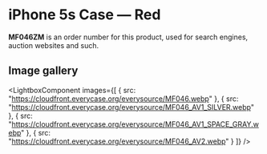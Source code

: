 
# iPhone 5s Case — Red

<Callout type='info' emoji='👉🏻'>**MF046ZM** is an order number for this product, used for search engines, auction websites and such.</Callout>

## Image gallery

<LightboxComponent
    images={[
      {
        src: "https://cloudfront.everycase.org/everysource/MF046.webp"
      },
      {
        src: "https://cloudfront.everycase.org/everysource/MF046_AV1_SILVER.webp"
      },
      {
        src: "https://cloudfront.everycase.org/everysource/MF046_AV1_SPACE_GRAY.webp"
      },
      {
        src: "https://cloudfront.everycase.org/everysource/MF046_AV2.webp"
      }
    ]}
  />
